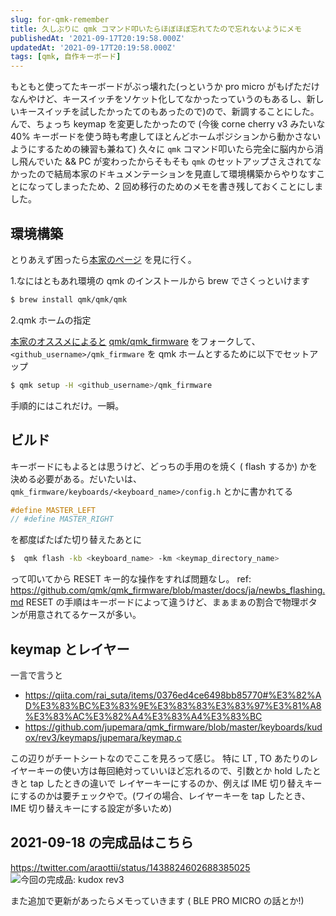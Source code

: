 ```yaml
---
slug: for-qmk-remember
title: 久しぶりに qmk コマンド叩いたらほぼほぼ忘れてたので忘れないようにメモ
publishedAt: '2021-09-17T20:19:58.000Z'
updatedAt: '2021-09-17T20:19:58.000Z'
tags: [qmk, 自作キーボード]
---
```


もともと使ってたキーボードがぶっ壊れた(っというか pro micro がもげただけなんやけど、キースイッチをソケット化してなかったっていうのもあるし、新しいキースイッチを試したかったてのもあったので)ので、新調することにした。
んで、ちょっち keymap を変更したかったので (今後 corne cherry v3 みたいな 40% キーボードを使う時も考慮してほとんどホームポジションから動かさないようにするための練習も兼ねて) 久々に `qmk` コマンド叩いたら完全に脳内から消し飛んでいた &&
PC が変わったからそもそも `qmk` のセットアップさえされてなかったので結局本家のドキュメンテーションを見直して環境構築からやりなすことになってしまったため、2 回め移行のためのメモを書き残しておくことにしました。

## 環境構築

とりあえず困ったら[本家のページ](https://docs.qmk.fm/#/newbs) を見に行く。

1.なにはともあれ環境の qmk のインストールから brew でさくっといけます

```sh
$ brew install qmk/qmk/qmk
```

2.qmk ホームの指定

[本家のオススメによると](https://docs.qmk.fm/#/getting_started_github) [qmk/qmk_firmware](https://github.com/qmk/qmk_firmware/) をフォークして、 `<github_username>/qmk_firmware` を qmk ホームとするために以下でセットアップ

```sh
$ qmk setup -H <github_username>/qmk_firmware
```

手順的にはこれだけ。一瞬。

## ビルド

キーボードにもよるとは思うけど、どっちの手用のを焼く ( flash するか) かを決める必要がある。だいたいは、 `qmk_firmware/keyboards/<keyboard_name>/config.h` とかに書かれてる

```c
#define MASTER_LEFT
// #define MASTER_RIGHT
```

を都度ぱたぱた切り替えたあとに

```sh
$  qmk flash -kb <keyboard_name> -km <keymap_directory_name>
```

って叩いてから RESET キー的な操作をすれば問題なし。 ref: https://github.com/qmk/qmk_firmware/blob/master/docs/ja/newbs_flashing.md
RESET の手順はキーボードによって違うけど、まぁまぁの割合で物理ボタンが用意されてるケースが多い。

## keymap とレイヤー

一言で言うと

- https://qiita.com/rai_suta/items/0376ed4ce6498bb85770#%E3%82%AD%E3%83%BC%E3%83%9E%E3%83%83%E3%83%97%E3%81%A8%E3%83%AC%E3%82%A4%E3%83%A4%E3%83%BC
- https://github.com/jupemara/qmk_firmware/blob/master/keyboards/kudox/rev3/keymaps/jupemara/keymap.c

この辺りがチートシートなのでここを見ろって感じ。
特に LT , TO あたりのレイヤーキーの使い方は毎回絶対っていいほど忘れるので、引数とか hold したときと tap したときの違いで レイヤーキーにするのか、例えば IME 切り替えキーにするのかは要チェックやで。(ワイの場合、レイヤーキーを tap したとき、 IME 切り替えキーにする設定が多いため)

## 2021-09-18 の完成品はこちら

https://twitter.com/araottii/status/1438824602688385025
![今回の完成品: kudox rev3](./kudox-rev3.jpg)

また追加で更新があったらメモっていきます ( BLE PRO MICRO の話とか!)
